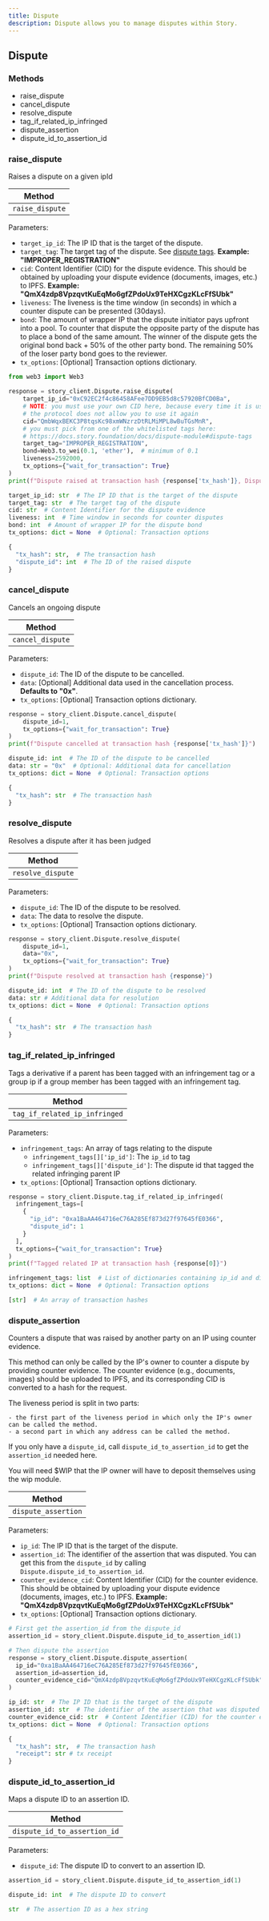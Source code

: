 ```yaml
---
title: Dispute
description: Dispute allows you to manage disputes within Story.
---
```


## Dispute

### Methods

- raise_dispute
- cancel_dispute
- resolve_dispute
- tag_if_related_ip_infringed
- dispute_assertion
- dispute_id_to_assertion_id

### raise_dispute

Raises a dispute on a given ipId

| Method          |
| --------------- |
| `raise_dispute` |

Parameters:

- `target_ip_id`: The IP ID that is the target of the dispute.
- `target_tag`: The target tag of the dispute. See [dispute tags](https://docs.story.foundation/docs/dispute-module#dispute-tags). **Example: "IMPROPER_REGISTRATION"**
- `cid`: Content Identifier (CID) for the dispute evidence. This should be obtained by uploading your dispute evidence (documents, images, etc.) to IPFS. **Example: "QmX4zdp8VpzqvtKuEqMo6gfZPdoUx9TeHXCgzKLcFfSUbk"**
- `liveness`: The liveness is the time window (in seconds) in which a counter dispute can be presented (30days).
- `bond`: The amount of wrapper IP that the dispute initiator pays upfront into a pool. To counter that dispute the opposite party of the dispute has to place a bond of the same amount. The winner of the dispute gets the original bond back + 50% of the other party bond. The remaining 50% of the loser party bond goes to the reviewer.
- `tx_options`: [Optional] Transaction options dictionary.

<CodeGroup>

```python Python
from web3 import Web3

response = story_client.Dispute.raise_dispute(
    target_ip_id="0xC92EC2f4c86458AFee7DD9EB5d8c57920BfCD0Ba",
    # NOTE: you must use your own CID here, because every time it is used,
    # the protocol does not allow you to use it again
    cid="QmbWqxBEKC3P8tqsKc98xmWNzrzDtRLMiMPL8wBuTGsMnR",
    # you must pick from one of the whitelisted tags here:
    # https://docs.story.foundation/docs/dispute-module#dispute-tags
    target_tag="IMPROPER_REGISTRATION",
    bond=Web3.to_wei(0.1, 'ether'),  # minimum of 0.1
    liveness=2592000,
    tx_options={"wait_for_transaction": True}
)
print(f"Dispute raised at transaction hash {response['tx_hash']}, Dispute ID: {response['dispute_id']}")
```

```python Request Parameters
target_ip_id: str  # The IP ID that is the target of the dispute
target_tag: str  # The target tag of the dispute
cid: str  # Content Identifier for the dispute evidence
liveness: int  # Time window in seconds for counter disputes
bond: int  # Amount of wrapper IP for the dispute bond
tx_options: dict = None  # Optional: Transaction options
```

```python Response
{
  "tx_hash": str,  # The transaction hash
  "dispute_id": int  # The ID of the raised dispute
}
```

</CodeGroup>

### cancel_dispute

Cancels an ongoing dispute

| Method           |
| ---------------- |
| `cancel_dispute` |

Parameters:

- `dispute_id`: The ID of the dispute to be cancelled.
- `data`: [Optional] Additional data used in the cancellation process. **Defaults to "0x"**.
- `tx_options`: [Optional] Transaction options dictionary.

<CodeGroup>

```python Python
response = story_client.Dispute.cancel_dispute(
    dispute_id=1,
    tx_options={"wait_for_transaction": True}
)
print(f"Dispute cancelled at transaction hash {response['tx_hash']}")
```

```python Request Parameters
dispute_id: int  # The ID of the dispute to be cancelled
data: str = "0x"  # Optional: Additional data for cancellation
tx_options: dict = None  # Optional: Transaction options
```

```python Response
{
  "tx_hash": str  # The transaction hash
}
```

</CodeGroup>

### resolve_dispute

Resolves a dispute after it has been judged

| Method            |
| ----------------- |
| `resolve_dispute` |

Parameters:

- `dispute_id`: The ID of the dispute to be resolved.
- `data`: The data to resolve the dispute.
- `tx_options`: [Optional] Transaction options dictionary.

<CodeGroup>

```python Python
response = story_client.Dispute.resolve_dispute(
    dispute_id=1,
    data="0x",
    tx_options={"wait_for_transaction": True}
)
print(f"Dispute resolved at transaction hash {response}")
```

```python Request Parameters
dispute_id: int  # The ID of the dispute to be resolved
data: str # Additional data for resolution
tx_options: dict = None  # Optional: Transaction options
```

```python Response
{
  "tx_hash": str  # The transaction hash
}
```

</CodeGroup>

### tag_if_related_ip_infringed

Tags a derivative if a parent has been tagged with an infringement tag or a group ip if a group member has been tagged with an infringement tag.

| Method                        |
| ----------------------------- |
| `tag_if_related_ip_infringed` |

Parameters:

- `infringement_tags`: An array of tags relating to the dispute
  - `infringement_tags[]['ip_id']`: The `ip_id` to tag
  - `infringement_tags[]['dispute_id']`: The dispute id that tagged the related infringing parent IP
- `tx_options`: [Optional] Transaction options dictionary.

<CodeGroup>

```python Python
response = story_client.Dispute.tag_if_related_ip_infringed(
  infringement_tags=[
    {
      "ip_id": "0xa1BaAA464716eC76A285Ef873d27f97645fE0366",
      "dispute_id": 1
    }
  ],
  tx_options={"wait_for_transaction": True}
)
print(f"Tagged related IP at transaction hash {response[0]}")
```

```python Request Parameters
infringement_tags: list  # List of dictionaries containing ip_id and dispute_id
tx_options: dict = None  # Optional: Transaction options
```

```python Response
[str]  # An array of transaction hashes
```

</CodeGroup>

### dispute_assertion

Counters a dispute that was raised by another party on an IP using counter evidence.

This method can only be called by the IP's owner to counter a dispute by providing counter evidence. The counter evidence (e.g., documents, images) should be uploaded to IPFS, and its corresponding CID is converted to a hash for the request.

The liveness period is split in two parts:

    - the first part of the liveness period in which only the IP's owner can be called the method.
    - a second part in which any address can be called the method.

If you only have a `dispute_id`, call `dispute_id_to_assertion_id` to get the `assertion_id` needed here.

<Warning>
  You will need $WIP that the IP owner will have to deposit themselves using the
  wip module.
</Warning>

| Method              |
| ------------------- |
| `dispute_assertion` |

Parameters:

- `ip_id`: The IP ID that is the target of the dispute.
- `assertion_id`: The identifier of the assertion that was disputed. You can get this from the `dispute_id` by calling `Dispute.dispute_id_to_assertion_id`.
- `counter_evidence_cid`: Content Identifier (CID) for the counter evidence. This should be obtained by uploading your dispute evidence (documents, images, etc.) to IPFS. **Example: "QmX4zdp8VpzqvtKuEqMo6gfZPdoUx9TeHXCgzKLcFfSUbk"**
- `tx_options`: [Optional] Transaction options dictionary.

<CodeGroup>

```python Python
# First get the assertion_id from the dispute_id
assertion_id = story_client.Dispute.dispute_id_to_assertion_id(1)

# Then dispute the assertion
response = story_client.Dispute.dispute_assertion(
  ip_id="0xa1BaAA464716eC76A285Ef873d27f97645fE0366",
  assertion_id=assertion_id,
  counter_evidence_cid="QmX4zdp8VpzqvtKuEqMo6gfZPdoUx9TeHXCgzKLcFfSUbk"
)
```

```python Request Parameters
ip_id: str  # The IP ID that is the target of the dispute
assertion_id: str  # The identifier of the assertion that was disputed
counter_evidence_cid: str  # Content Identifier (CID) for the counter evidence
tx_options: dict = None  # Optional: Transaction options
```

```python Response
{
  "tx_hash": str,  # The transaction hash
  "receipt": str # tx receipt
}
```

</CodeGroup>

### dispute_id_to_assertion_id

Maps a dispute ID to an assertion ID.

| Method                       |
| ---------------------------- |
| `dispute_id_to_assertion_id` |

Parameters:

- `dispute_id`: The dispute ID to convert to an assertion ID.

<CodeGroup>

```python Python
assertion_id = story_client.Dispute.dispute_id_to_assertion_id(1)
```

```python Request Parameters
dispute_id: int  # The dispute ID to convert
```

```python Response
str  # The assertion ID as a hex string
```

</CodeGroup>
